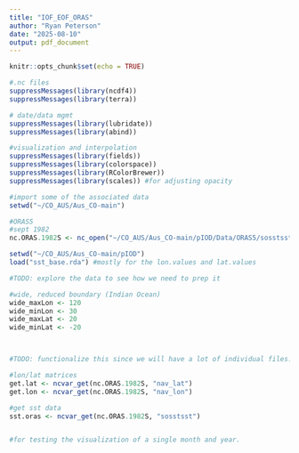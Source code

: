 ---
title: "IOF_EOF_ORAS"
author: "Ryan Peterson"
date: "2025-08-10"
output: pdf_document
---

```{r setup, include=FALSE}
knitr::opts_chunk$set(echo = TRUE)
```

```{r library}
#.nc files
suppressMessages(library(ncdf4))
suppressMessages(library(terra))

# date/data mgmt
suppressMessages(library(lubridate))
suppressMessages(library(abind))

#visualization and interpolation
suppressMessages(library(fields))
suppressMessages(library(colorspace))
suppressMessages(library(RColorBrewer))
suppressMessages(library(scales)) #for adjusting opacity
```

```{r import}
#import some of the associated data
setwd("~/CO_AUS/Aus_CO-main")

#ORAS5
#sept 1982
nc.ORAS.1982S <- nc_open("~/CO_AUS/Aus_CO-main/pIOD/Data/ORAS5/sosstsst_control_monthly_highres_2D_198209_CONS_v0.1.nc")

```

```{r load_ins}
setwd("~/CO_AUS/Aus_CO-main/pIOD")
load("sst_base.rda") #mostly for the lon.values and lat.values
```


```{r data_clean}
#TODO: explore the data to see how we need to prep it

#wide, reduced boundary (Indian Ocean)
wide_maxLon <- 120
wide_minLon <- 30
wide_maxLat <- 20
wide_minLat <- -20



#TODO: functionalize this since we will have a lot of individual files.

#lon/lat matrices
get.lat <- ncvar_get(nc.ORAS.1982S, "nav_lat")
get.lon <- ncvar_get(nc.ORAS.1982S, "nav_lon")

#get sst data
sst.oras <- ncvar_get(nc.ORAS.1982S, "sosstsst")



```


```{r test_viz}
#for testing the visualization of a single month and year. 
```




